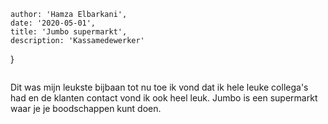 
    author: 'Hamza Elbarkani',
    date: '2020-05-01',
    title: 'Jumbo supermarkt',
    description: 'Kassamedewerker'
}


<Image src={jumbo} alt=""/>

Dit was mijn leukste bijbaan tot nu toe ik vond dat ik hele leuke collega's had en de klanten contact vond ik ook heel leuk. Jumbo is een supermarkt waar je je boodschappen kunt doen.